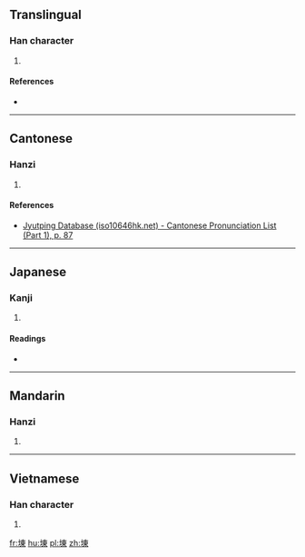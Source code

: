 ==Translingual==

===Han character===
{{Han char|rn=32|rad=土|as=08|sn=11|four=45196|canj=GDW|ids=⿰土東}}

# {{defn|Han|sort=土08}}

====References====
* {{Han ref|kx=0230.390|dkj=05178|hdz=10451.010|uh=57EC|ud=22508|bh=D4C0|bd=54464}}

----

==Cantonese==

===Hanzi===
{{yue-hanzi|jyut=[[dung1]]|y=dung1}}

# {{defn|lang=yue|sort=土08}}

====References====
* [http://www.iso10646hk.net/jp/document/download.jsp Jyutping Database (iso10646hk.net) - Cantonese Pronunciation List (Part 1), p. 87]

----

==Japanese==

===Kanji===
{{ja-kanji|grade=|rs=土08}}

# {{defn|lang=ja|sort=土08}}

====Readings====
* {{ja-readings|on=[[とう]] (tō), [[つ]] (tsu)|kun=}}

----

==Mandarin==

===Hanzi===
{{cmn-hanzi|pin=[[dōng]] ([[dong1]])|wg=tung<sup>1</sup>}}

# {{defn|lang=cmn|sort=土08}}

----

==Vietnamese==

===Han character===
{{vi-hantu|[[đống]]|rs=土08}}

# {{defn|lang=vi|sort=土08}}

[[fr:埬]]
[[hu:埬]]
[[pl:埬]]
[[zh:埬]]